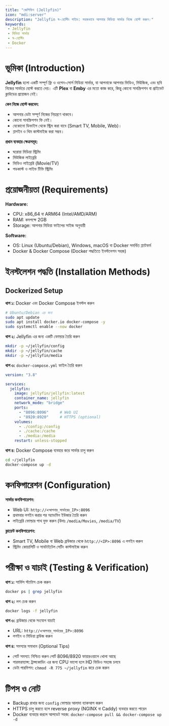 ```yaml
---
title: "জেলিফিন (Jellyfin)"
icon: "mdi:server"
description: "Jellyfin স্ব-হোস্টিং গাইড: সহজভাবে আপনার মিডিয়া সার্ভার নিজে হোস্ট করুন।"
keywords: 
 - Jellyfin
 - মিডিয়া সার্ভার
 - স্ব-হোস্টিং
 - Docker
---
```


# ভূমিকা (Introduction)

**Jellyfin** হলো একটি সম্পূর্ণ ফ্রি ও ওপেন-সোর্স মিডিয়া সার্ভার, যা আপনাকে আপনার ভিডিও, মিউজিক, এবং ছবি নিজের সার্ভারে হোস্ট করতে দেয়। এটি **Plex** বা **Emby** এর মতো কাজ করে, কিন্তু কোনো সাবস্ক্রিপশন বা প্রাইভেট ক্লাউডের প্রয়োজন নেই।  

**কেন নিজে হোস্ট করবেন:**
- আপনার ডেটা সম্পূর্ণ নিজের নিয়ন্ত্রণে থাকবে।
- কোনো সাবস্ক্রিপশন ফি নেই।
- যেকোনো ডিভাইস থেকে স্ট্রিম করা যাবে (Smart TV, Mobile, Web)।
- প্লাগইন ও থিম কাস্টমাইজ করা সম্ভব।

**প্রধান ব্যবহার ক্ষেত্রসমূহ:**
- ঘরোয়া মিডিয়া স্ট্রিমিং
- মিউজিক লাইব্রেরি
- ভিডিও লাইব্রেরি (Movie/TV)
- পডকাস্ট ও লাইভ টিভি স্ট্রিমিং

# প্রয়োজনীয়তা (Requirements)

**Hardware:**
- CPU: x86_64 বা ARM64 (Intel/AMD/ARM)
- RAM: কমপক্ষে 2GB
- Storage: আপনার মিডিয়া ফাইলের সাইজ অনুযায়ী

**Software:**
- OS: Linux (Ubuntu/Debian), Windows, macOS বা Docker সমর্থিত প্ল্যাটফর্ম
- Docker & Docker Compose (Docker পদ্ধতিতে ইনস্টলেশন সহজ)

# ইনস্টলেশন পদ্ধতি (Installation Methods)

## Dockerized Setup

**ধাপ ১:** Docker এবং Docker Compose ইনস্টল করুন  

```bash
# Ubuntu/Debian এর জন্য
sudo apt update
sudo apt install docker.io docker-compose -y
sudo systemctl enable --now docker
````

**ধাপ ২:** Jellyfin এর জন্য একটি ফোল্ডার তৈরি করুন

```bash
mkdir -p ~/jellyfin/config
mkdir -p ~/jellyfin/cache
mkdir -p ~/jellyfin/media
```

**ধাপ ৩:** `docker-compose.yml` ফাইল তৈরি করুন

```yaml title="docker-compose.yml"
version: "3.8"

services:
  jellyfin:
    image: jellyfin/jellyfin:latest
    container_name: jellyfin
    network_mode: "bridge"
    ports:
      - "8096:8096"     # Web UI
      - "8920:8920"     # HTTPS (optional)
    volumes:
      - ./config:/config
      - ./cache:/cache
      - ./media:/media
    restart: unless-stopped
```

**ধাপ ৪:** Docker Compose ব্যবহার করে সার্ভার চালু করুন

```bash
cd ~/jellyfin
docker-compose up -d
```

# কনফিগারেশন (Configuration)

**সার্ভার কনফিগারেশন:**

* Web UI: `http://<আপনার_সার্ভারের_IP>:8096`
* প্রথমবার লগইন করার পর অ্যাডমিন ইউজার তৈরি করুন
* লাইব্রেরি ফোল্ডার পাথ যুক্ত করুন (উদাঃ `/media/Movies`, `/media/TV`)

**ক্লায়েন্ট কনফিগারেশন:**

* Smart TV, Mobile বা Web ব্রাউজার থেকে `http://<IP>:8096` এ লগইন করুন
* স্ট্রিমিং কোয়ালিটি ও সাবটাইটেল সেটিং কাস্টমাইজ করুন

# পরীক্ষা ও যাচাই (Testing & Verification)

**ধাপ ১:** সার্ভিস স্ট্যাটাস চেক করুন

```bash
docker ps | grep jellyfin
```

**ধাপ ২:** লগ চেক করুন

```bash
docker logs -f jellyfin
```

**ধাপ ৩:** ব্রাউজার থেকে সংযোগ যাচাই

* URL: `http://<আপনার_সার্ভারের_IP>:8096`
* লগইন ও মিডিয়া ব্রাউজ করুন

**ধাপ ৪:** সমস্যার সমাধান (Optional Tips)

* পোর্ট সমস্যা: নিশ্চিত করুন পোর্ট 8096/8920 ফায়ারওয়ালে খোলা আছে
* পারফরম্যান্স: ট্রান্সকোডিং এর জন্য CPU ভালো হলে HD ভিডিও সহজে চলবে
* ডেটা পারমিশন: `chmod -R 775 ~/jellyfin` করে চেক করুন

# টিপস ও নোট

* Backup রাখার জন্য `config` ফোল্ডার আলাদা ব্যাকআপ করুন
* HTTPS চালু করতে হলে reverse proxy (NGINX বা Caddy) ব্যবহার করতে পারেন
* Docker ব্যবহার করলে আপডেট সহজ: `docker-compose pull && docker-compose up -d`